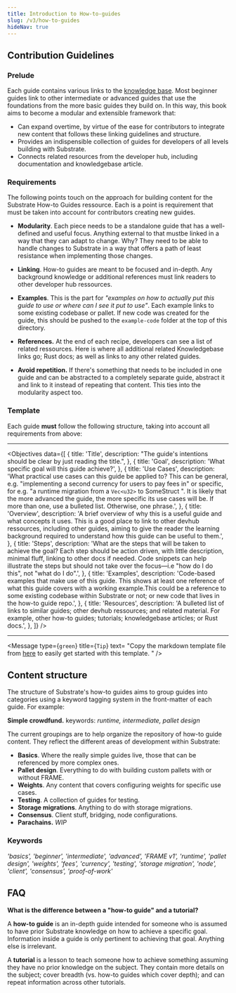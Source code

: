 ```yaml
---
title: Introduction to How-to-guides
slug: /v3/how-to-guides
hideNav: true
---
```


## Contribution Guidelines

### Prelude

Each guide contains various links to the [knowledge base](/v3/docs). Most beginner guides link to other intermediate or advanced guides that use the foundations from the more basic guides they build on. In this way, this book aims to become a modular and extensible framework that:

- Can expand overtime, by virtue of the ease for contributors to integrate new content that follows these linking guidelines and structure.
- Provides an indispensible collection of guides for developers of all levels building with Substrate.
- Connects related resources from the developer hub, including documentation and knowledgebase article.

### Requirements

The following points touch on the approach for building content for the Substrate How-to Guides ressource. Each is a point is requirement that must be taken into account for contributors creating new guides.

- **Modularity**. Each piece needs to be a standalone guide that has a well-defined and useful focus. Anything external to that mustbe linked in a way that they can adapt to change. Why? They need to be able to handle changes to Substrate in a way that offers a path of least resistance when implementing those changes.

- **Linking**. How-to guides are meant to be focused and in-depth. Any background knowledge or additional references must link readers to other developer hub ressources.

- **Examples**. This is the part for _"examples on how to actually put this guide to use or where can I see it put to use"_. Each example links to some existing codebase or pallet. If new code was created for the guide, this should be pushed to the `example-code` folder at the top of this directory.

- **References.** At the end of each recipe, developers can see a list of related ressources. Here is where all additional related Knowledgebase links go; Rust docs; as well as links to any other related guides.

- **Avoid repetition.** If there's something that needs to be included in one guide and can be abstracted to a completely separate guide, abstract it and link to it instead of repeating that content. This ties into the modularity aspect too.

### Template

Each guide **must** follow the following structure, taking into account all requirements from above:

---

<Objectives
  data={[
    {
      title: 'Title',
      description:
        "The guide's intentions should be clear by just reading the title.",
    },
    {
      title: 'Goal',
      description: 'What specific goal will this guide achieve?',
    },
    {
      title: 'Use Cases',
      description:
        'What practical use cases can this guide be applied to? This can be general, e.g. "implementing a second currency for users to pay fees in" or specific, for e.g. "a runtime migration from a `Vec<u32>` to SomeStruct ". It is likely that the more advanced the guide, the more specific its use cases will be. If more than one, use a bulleted list. Otherwise, one phrase.',
    },
    {
      title: 'Overview',
      description:
        'A brief overview of why this is a useful guide and what concepts it uses. This is a good place to link to other devhub ressources, including other guides, aiming to give the reader the learning background required to understand how this guide can be useful to them.',
    },
    {
      title: 'Steps',
      description:
        'What are the steps that will be taken to achieve the goal? Each step should be action driven, with little description, minimal fluff, linking to other docs if needed. Code snippets can help illustrate the steps but should not take over the focus&mdash;i.e "how do I do this", not "what do I do".',
    },
    {
      title: 'Examples',
      description:
        'Code-based examples that make use of this guide. This shows at least one reference of what this guide covers with a working example.This could be a reference to some existing codebase within Substrate or not; or new code that lives in the how-to guide repo.',
    },
    {
      title: 'Resources',
      description:
        'A bulleted list of links to similar guides; other devhub ressources; and related material. For example, other how-to guides; tutorials; knowledgebase articles; or Rust docs.',
    },
  ]}
/>

---

<Message
  type={`green`}
  title={`Tip`}
  text=
    "Copy the markdown template file from
    [here](https://github.com/substrate-developer-hub/substrate-how-to-guides/blob/main/docs/contribute/how-to-template.md)
    to easily get started with this template.
    "
/>

## Content structure

The structure of Substrate's how-to guides aims to group guides into categories using a keyword tagging system in the
front-matter of each guide. For example:

**Simple crowdfund.**
keywords: _runtime, intermediate, pallet design_

The current groupings are to help organize the repository of how-to guide content. They reflect the different
areas of development within Substrate:

- **Basics**. Where the really simple guides live, those that can be referenced by more complex ones.
- **Pallet design**. Everything to do with building custom pallets with or without FRAME.
- **Weights**. Any content that covers configuring weights for specific use cases.
- **Testing**. A collection of guides for testing.
- **Storage migrations**. Anything to do with storage migrations.
- **Consensus**. Client stuff, bridging, node configurations.
- **Parachains.** _WIP_

### Keywords

_'basics', 'beginner', 'intermediate', 'advanced', 'FRAME v1', 'runtime', 'pallet design', 'weights', 'fees', 'currency', 'testing', 'storage migration', 'node', 'client', 'consensus', 'proof-of-work'_

## FAQ

**What is the difference between a "how-to guide" and a tutorial?**

A **how-to guide** is an in-depth guide intended for someone who is assumed to have prior Substrate knowledge on how to achieve a specific goal. Information inside a guide is only pertinent to achieving that goal. Anything else is irrelevant.

A **tutorial** is a lesson to teach someone how to achieve something assuming they have no prior knowledge on the subject. They contain more details on the subject; cover breadth (vs. how-to guides which cover depth); and can repeat information across other tutorials.
